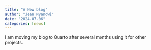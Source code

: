 ```yaml
---
title: "A New blog"
author: "Jean Nyandwi"
date: "2024-07-06"
categories: [news]
---
```


I am moving my blog to Quarto after several months using it for other projects.
